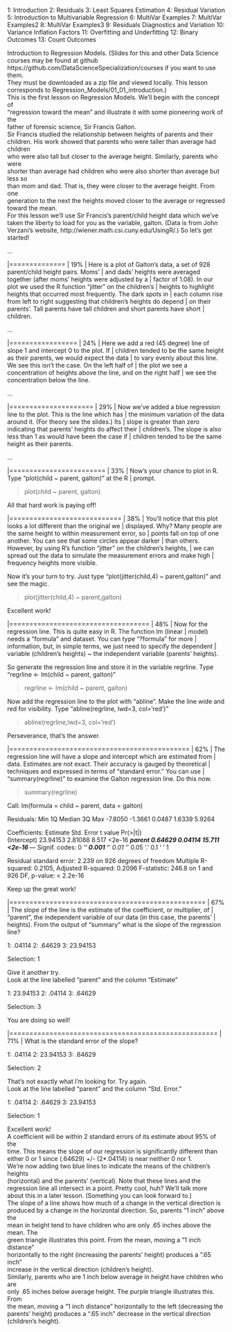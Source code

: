 1: Introduction
 2: Residuals
 3: Least Squares Estimation
 4: Residual Variation
 5: Introduction to Multivariable Regression
 6: MultiVar Examples
 7: MultiVar Examples2
 8: MultiVar Examples3
 9: Residuals Diagnostics and Variation
10: Variance Inflation Factors
11: Overfitting and Underfitting
12: Binary Outcomes
13: Count Outcomes


| Introduction to Regression Models. (Slides for this and other Data Science
| courses may be found at github
| https://github.com/DataScienceSpecialization/courses if you want to use them.
| They must be downloaded as a zip file and viewed locally. This lesson
| corresponds to Regression_Models/01_01_introduction.)


| This is the first lesson on Regression Models. We'll begin with the concept of
| "regression toward the mean" and illustrate it with some pioneering work of the
| father of forensic science, Sir Francis Galton.


| Sir Francis studied the relationship between heights of parents and their
| children. His work showed that parents who were taller than average had children
| who were also tall but closer to the average height. Similarly, parents who were
| shorter than average had children who were also shorter than average but less so
| than mom and dad. That is, they were closer to the average height. From one
| generation to the next the heights moved closer to the average or regressed
| toward the mean.

| For this lesson we'll use Sir Francis's parent/child height data which we've
| taken the liberty to load for you as the variable, galton. (Data is from John
| Verzani's website, http://wiener.math.csi.cuny.edu/UsingR/.) So let's get
| started!

...

  |==============                                                           |  19%
| Here is a plot of Galton's data, a set of 928 parent/child height pairs. Moms'
| and dads' heights were averaged together (after moms' heights were adjusted by a
| factor of 1.08). In our plot we used the R function "jitter" on the children's
| heights to highlight heights that occurred most frequently. The dark spots in
| each column rise from left to right suggesting that children's heights do depend
| on their parents'. Tall parents have tall children and short parents have short
| children.

...

  |=================                                                        |  24%
| Here we add a red (45 degree) line of slope 1 and intercept 0 to the plot. If
| children tended to be the same height as their parents, we would expect the data
| to vary evenly about this line. We see this isn't the case. On the left half of
| the plot we see a concentration of heights above the line, and on the right half
| we see the concentration below the line.

...

  |=====================                                                    |  29%
| Now we've added a blue regression line to the plot. This is the line which has
| the minimum variation of the data around it. (For theory see the slides.) Its
| slope is greater than zero indicating that parents' heights do affect their
| children's. The slope is also less than 1 as would have been the case if
| children tended to be the same height as their parents.

...

  |========================                                                 |  33%
| Now's your chance to plot in R. Type "plot(child ~ parent, galton)" at the R
| prompt.

> plot(child ~ parent, galton)

| All that hard work is paying off!

  |============================                                             |  38%
| You'll notice that this plot looks a lot different than the original we
| displayed. Why? Many people are the same height to within measurement error, so
| points fall on top of one another. You can see that some circles appear darker
| than others. However, by using R's function "jitter" on the children's heights,
| we can spread out the data to simulate the measurement errors and make high
| frequency heights more visible.
                                   
| Now it's your turn to try. Just type "plot(jitter(child,4) ~ parent,galton)" and
| see the magic.

> plot(jitter(child,4) ~ parent,galton)

| Excellent work!

  |===================================                                      |  48%
| Now for the regression line. This is quite easy in R. The function lm (linear
| model) needs a "formula" and dataset. You can type "?formula" for more
| information, but, in simple terms, we just need to specify the dependent
| variable (children's heights) ~ the independent variable (parents' heights).


| So generate the regression line and store it in the variable regrline. Type
| "regrline <- lm(child ~ parent, galton)"


> regrline <- lm(child ~ parent, galton)

| Now add the regression line to the plot with "abline". Make the line wide and
| red for visibility. Type "abline(regrline, lwd=3, col='red')"


> abline(regrline,lwd=3, col='red')

| Perseverance, that's the answer.

  |=============================================                            |  62%
| The regression line will have a slope and intercept which are estimated from
| data. Estimates are not exact. Their accuracy is gauged by theoretical
| techniques and expressed in terms of "standard error." You can use
| "summary(regrline)" to examine the Galton regression line. Do this now.

> summary(regrline)

Call:
lm(formula = child ~ parent, data = galton)

Residuals:
    Min      1Q  Median      3Q     Max 
-7.8050 -1.3661  0.0487  1.6339  5.9264 

Coefficients:
            Estimate Std. Error t value Pr(>|t|)    
(Intercept) 23.94153    2.81088   8.517   <2e-16 ***
parent       0.64629    0.04114  15.711   <2e-16 ***
---
Signif. codes:  0 ‘***’ 0.001 ‘**’ 0.01 ‘*’ 0.05 ‘.’ 0.1 ‘ ’ 1

Residual standard error: 2.239 on 926 degrees of freedom
Multiple R-squared:  0.2105,	Adjusted R-squared:  0.2096 
F-statistic: 246.8 on 1 and 926 DF,  p-value: < 2.2e-16




| Keep up the great work!

  |=================================================                        |  67%
| The slope of the line is the estimate of the coefficient, or multiplier, of
| "parent", the independent variable of our data (in this case, the parents'
| heights). From the output of "summary" what is the slope of the regression line?

1: .04114
2: .64629
3: 23.94153

Selection: 1

| Give it another try.

| Look at the line labelled "parent" and the column "Estimate"

1: 23.94153
2: .04114
3: .64629

Selection: 3

| You are doing so well!

  |====================================================                     |  71%
| What is the standard error of the slope?

1: .04114
2: 23.94153
3: .64629

Selection: 2

| That's not exactly what I'm looking for. Try again.

| Look at the line labelled "parent" and the column "Std. Error."

1: .04114
2: .64629
3: 23.94153

Selection: 1

| Excellent work!

| A coefficient will be within 2 standard errors of its estimate about 95% of the
| time. This means the slope of our regression is significantly different than
| either 0 or 1 since (.64629) +/- (2*.04114) is near neither 0 nor 1.


| We're now adding two blue lines to indicate the means of the children's heights
| (horizontal) and the parents' (vertical). Note that these lines and the
| regression line all intersect in a point. Pretty cool, huh? We'll talk more
| about this in a later lesson. (Something you can look forward to.)


| The slope of a line shows how much of a change in the vertical direction is
| produced by a change in the horizontal direction. So, parents "1 inch" above the
| mean in height tend to have children who are only .65 inches above the mean. The
| green triangle illustrates this point. From the mean, moving a "1 inch distance"
| horizontally to the right (increasing the parents' height) produces a ".65 inch"
| increase in the vertical direction (children's height).


| Similarly, parents who are 1 inch below average in height have children who are
| only .65 inches below average height. The purple triangle illustrates this. From
| the mean, moving a "1 inch distance" horizontally to the left (decreasing the
| parents' height) produces a ".65 inch" decrease in the vertical direction
| (children's height).

